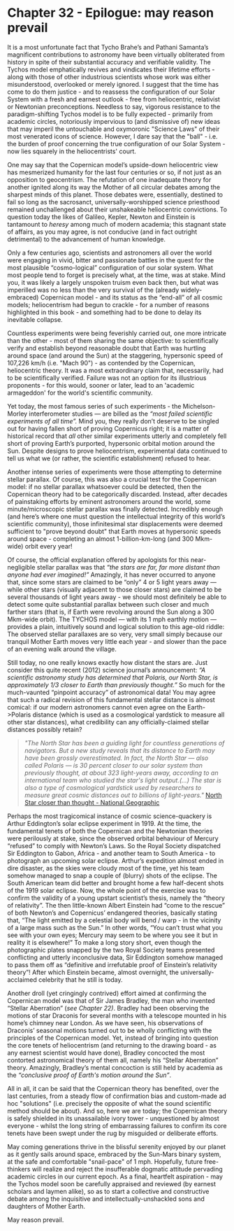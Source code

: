 Chapter 32 - Epilogue: may reason prevail
==============================================================================

It is a most unfortunate fact that Tycho Brahe’s and Pathani Samanta’s magnificent contributions to astronomy have been virtually obliterated from history in spite of their substantial accuracy and verifiable validity. The Tychos model emphatically revives and vindicates their lifetime efforts - along with those of other industrious scientists whose work was either misunderstood, overlooked or merely ignored. I suggest that the time has come to do them justice - and to reassess the configuration of our Solar System with a fresh and earnest outlook - free from heliocentric, relativist or Newtonian preconceptions. Needless to say, vigorous resistance to the paradigm-shifting Tychos model is to be fully expected - primarily from academic circles, notoriously impervious to (and dismissive of) new ideas that may imperil the untouchable and oxymoronic "Science Laws" of their most venerated icons of science. However, I dare say that the "ball" - i.e. the burden of proof concerning the true configuration of our Solar System - now lies squarely in the heliocentrists' court.  

One may say that the Copernican model’s upside-down heliocentric view has mesmerized humanity for the last four centuries or so, if not just as an opposition to geocentrism. The refutation of one inadequate theory for another ignited along its way the Mother of all circular debates among the sharpest minds of this planet. Those debates were, essentially, destined to fail so long as the sacrosanct, universally-worshipped science priesthood remained unchallenged about their unshakeable heliocentric convictions. To question today the likes of Galileo, Kepler, Newton and Einstein is tantamount to _heresy_ among much of modern academia; this stagnant state of affairs, as you may agree, is not conducive (and in fact outright detrimental) to the advancement of human knowledge.

Only a few centuries ago, scientists and astronomers all over the world were engaging in vivid, bitter and passionate battles in the quest for the most plausible “cosmo-logical” configuration of our solar system. What most people tend to forget is precisely what, at the time, was at stake. Mind you, it was likely a largely unspoken truism even back then, but what was imperilled was no less than the very survival of the (already widely-embraced) Copernican model - and its status as the “end-all” of all cosmic models; heliocentrism had begun to crackle - for a number of reasons highlighted in this book - and something had to be done to delay its inevitable collapse.  

Countless experiments were being feverishly carried out, one more intricate than the other - most of them sharing the same objective: to scientifically verify and establish beyond reasonable doubt that Earth was hurtling around space (and around the Sun) at the staggering, hypersonic speed of 107,226 km/h (i.e. "Mach 90") - as contended by the Copernican, heliocentric theory. It was a most extraordinary claim that, necessarily, had to be scientifically verified. Failure was not an option for its illustrious proponents - for this would, sooner or later, lead to an 'academic armageddon' for the world's scientific community.

Yet today, the most famous series of such experiments - the Michelson-Morley interferometer studies — are billed as the _“most failed scientific experiments of all time”._ Mind you, they really don’t deserve to be singled out for having fallen short of proving Copernicus right; it is a matter of historical record that _all_ other similar experiments utterly and completely fell short of proving Earth’s purported, hypersonic orbital motion around the Sun. Despite designs to prove heliocentrism, experimental data continued to tell us what we (or rather, the scientific establishment) refused to hear.

Another intense series of experiments were those attempting to determine stellar parallax. Of course, this was also a crucial test for the Copernican model: if no stellar parallax whatsoever could be detected, then the Copernican theory had to be categorically discarded. Instead, after decades of painstaking efforts by eminent astronomers around the world, some minute/microscopic stellar parallax was finally detected. Incredibly enough (and here’s where one must question the intellectual integrity of this world’s scientific community), those infinitesimal star displacements were deemed sufficient to "prove beyond doubt" that Earth moves at hypersonic speeds around space - completing an almost 1-billion-km-long (and 300 Mkm-wide) orbit every year!

Of course, the official explanation offered by apologists for this near-negligible stellar parallax was that _“the stars are far, far more distant than anyone had ever imagined!”_ Amazingly, it has never occurred to anyone that, since some stars are claimed to be “only” 4 or 5 light years away — while other stars (visually adjacent to those closer stars) are claimed to be several thousands of light years away - we should most definitely be able to detect some quite substantial parallax between such closer and much farther stars (that is, if Earth were revolving around the Sun along a 300 Mkm-wide orbit). The TYCHOS model — with its 1 mph earthly motion — provides a plain, intuitively sound and logical solution to this age-old riddle: The observed stellar parallaxes are so very, very small simply because our tranquil Mother Earth moves very little each year - and slower than the pace of an evening walk around the village.

Still today, no one really knows exactly how distant the stars are. Just consider this quite recent (2012) science journal’s announcement: _“A scientific astronomy study has determined that Polaris, our North Star, is approximately 1/3 closer to Earth than previously thought.”_ So much for the much-vaunted “pinpoint accuracy” of astronomical data! You may agree that such a radical revision of this fundamental stellar distance is almost comical: if our modern astronomers cannot even agree on the Earth->Polaris distance (which is used as a cosmological yardstick to measure all other star distances), what credibility can any officially-claimed stellar distances possibly retain?

> _"The North Star has been a guiding light for countless generations of navigators. But a new study reveals that its distance to Earth may have been grossly overestimated. In fact, the North Star — also called Polaris — is 30 percent closer to our solar system than previously thought, at about 323 light-years away, according to an international team who studied the star's light output.(...) The star is also a type of cosmological yardstick used by researchers to measure great cosmic distances out to billions of light-years."_ [North Star closer than thought - National Geographic](https://www.tychos.info/citation/003C_North-Star-Closer.htm)

Perhaps the most tragicomical instance of cosmic science-quackery is Arthur Eddington’s solar eclipse experiment in 1919. At the time, the fundamental tenets of both the Copernican and the Newtonian theories were perilously at stake, since the observed orbital behaviour of Mercury “refused” to comply with Newton’s Laws. So the Royal Society dispatched Sir Eddington to Gabon, Africa - and another team to South America - to photograph an upcoming solar eclipse. Arthur’s expedition almost ended in dire disaster, as the skies were cloudy most of the time, yet his team somehow managed to snap a couple of (blurry) shots of the eclipse. The South American team did better and brought home a few half-decent shots of the 1919 solar eclipse. Now, the whole point of the exercise was to confirm the validity of a young upstart scientist’s thesis, namely the “theory of relativity”. The then little-known Albert Einstein had “come to the rescue” of both Newton’s and Copernicus’ endangered theories, basically stating that, “The light emitted by a celestial body will bend / warp - in the vicinity of a large mass such as the Sun.” In other words, “You can’t trust what you see with your own eyes; Mercury may seem to be where you see it but in reality it is elsewhere!” To make a long story short, even though the photographic plates snapped by the two Royal Society teams presented conflicting and utterly inconclusive data, Sir Eddington somehow managed to pass them off as “definitive and irrefutable proof of Einstein’s relativity theory”! After which Einstein became, almost overnight, the universally-acclaimed celebrity that he still is today.

Another droll (yet cringingly contrived) effort aimed at confirming the Copernican model was that of Sir James Bradley, the man who invented “Stellar Aberration” (_see Chapter 22)_. Bradley had been observing the motions of star Draconis for several months with a telescope mounted in his home’s chimney near London. As we have seen, his observations of Draconis’ seasonal motions turned out to be wholly conflicting with the principles of the Copernican model. Yet, instead of bringing into question the core tenets of heliocentrism (and returning to the drawing board - as any earnest scientist would have done), Bradley concocted the most contorted astronomical theory of them all, namely his “Stellar Aberration” theory. Amazingly, Bradley’s mental concoction is still held by academia as the _“conclusive proof of Earth's motion around the Sun”_.  

All in all, it can be said that the Copernican theory has benefited, over the last centuries, from a steady flow of confirmation bias and custom-made ad hoc "solutions" (i.e. precisely the opposite of what the sound scientific method should be about). And so, here we are today; the Copernican theory is safely shielded in its unassailable ivory tower - unquestioned by almost everyone - whilst the long string of embarrassing failures to confirm its core tenets have been swept under the rug by misguided or deliberate efforts. 

May coming generations thrive in the blissful serenity enjoyed by our planet as it gently sails around space, embraced by the Sun-Mars binary system, at the safe and comfortable "snail-pace" of 1 mph. Hopefully, future free-thinkers will realize and reject the insufferable dogmatic attitude pervading academic circles in our current epoch. As a final, heartfelt aspiration - may the Tychos model soon be carefully appraised and reviewed (by earnest scholars and laymen alike), so as to start a collective and constructive debate among the inquisitive and intellectually-unshackled sons and daughters of Mother Earth. 

May reason prevail.
